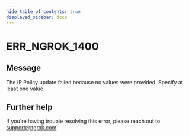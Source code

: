 ```yaml
---
hide_table_of_contents: true
displayed_sidebar: docs
---
```



# ERR_NGROK_1400

## Message

The IP Policy update failed because no values were provided. Specify at least one value

<ErrorDetails error="err_ngrok_1400" />

## Further help

If you're having trouble resolving this error, please reach out to [support@ngrok.com](mailto:support@ngrok.com?subject=Help%20with%20ERR_NGROK_1400)
